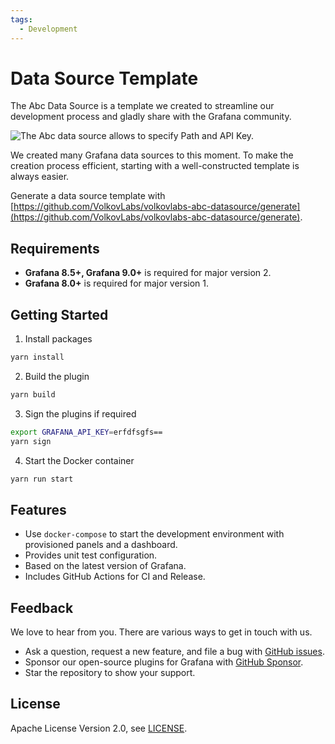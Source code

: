 ```yaml
---
tags:
  - Development
---
```



# Data Source Template

The Abc Data Source is a template we created to streamline our development process and gladly share with the Grafana community.

<Image
  title="The Abc data source allows to specify Path and API Key."
  src="/img/plugins/volkovlabs-abc-datasource/datasource.png"
/>

We created many Grafana data sources to this moment. To make the creation process efficient, starting with a well-constructed template is always easier.

Generate a data source template with [https://github.com/VolkovLabs/volkovlabs-abc-datasource/generate](https://github.com/VolkovLabs/volkovlabs-abc-datasource/generate).

## Requirements

- **Grafana 8.5+, Grafana 9.0+** is required for major version 2.
- **Grafana 8.0+** is required for major version 1.

## Getting Started

1. Install packages

```bash
yarn install
```

2. Build the plugin

```bash
yarn build
```

3. Sign the plugins if required

```bash
export GRAFANA_API_KEY=erfdfsgfs==
yarn sign
```

4. Start the Docker container

```bash
yarn run start
```

## Features

- Use `docker-compose` to start the development environment with provisioned panels and a dashboard.
- Provides unit test configuration.
- Based on the latest version of Grafana.
- Includes GitHub Actions for CI and Release.

## Feedback

We love to hear from you. There are various ways to get in touch with us.

- Ask a question, request a new feature, and file a bug with [GitHub issues](https://github.com/volkovlabs/volkovlabs-abc-datasource/issues/new/choose).
- Sponsor our open-source plugins for Grafana with [GitHub Sponsor](https://github.com/sponsors/VolkovLabs).
- Star the repository to show your support.

## License

Apache License Version 2.0, see [LICENSE](https://github.com/volkovlabs/volkovlabs-abc-datasource/blob/main/LICENSE).
